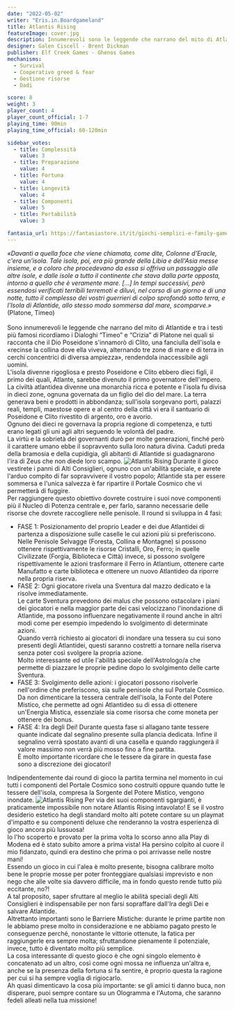 ```yaml
---
date: "2022-05-02"
writer: "Eris.in.Boardgameland"
title: Atlantis Rising
featureImage: cover.jpg
description: Innumerevoli sono le leggende che narrano del mito di Atlantide ed ognuna racconta una versione diversa su come sia nata, ma tutte concordano sulla sua fine…
designer: Galen Ciscell - Brent Dickman
publisher: Elf Creek Games - Ghenos Games
mechanisms:
  - Survival
  - Cooperativo greed & fear
  - Gestione risorse
  - Dadi

score: 8
weight: 3
player_count: 4
player_count_official: 1-7
playing_time: 90min
playing_time_official: 60-120min

sidebar_votes:
  - title: Complessità
    value: 3
  - title: Preparazione
    value: 4
  - title: Fortuna
    value: 4
  - title: Longevità
    value: 4
  - title: Componenti
    value: 5
  - title: Portabilità
    value: 3

fantasia_url: https://fantasiastore.it/it/giochi-semplici-e-family-games/10534-atlantis-rising.html
---
```


<Setting>
  <em>
    «Davanti a quella foce che viene chiamata, come dite, Colonne d'Eracle,
    c'era un'isola. Tale isola, poi, era più grande della Libia e dell'Asia
    messe insieme, e a coloro che procedevano da essa si offriva un passaggio
    alle altre isole, e dalle isole a tutto il continente che stava dalla parte
    opposta, intorno a quello che è veramente mare. [...] In tempi successivi,
    però essendosi verificati terribili terremoti e diluvi, nel corso di un
    giorno e di una notte, tutto il complesso dei vostri guerrieri di colpo
    sprofondò sotto terra, e l'Isola di Atlantide, allo stesso modo sommersa dal
    mare, scomparve.»
  </em>
  <br />
  (Platone, Timeo) <br />
  <br />
  Sono innumerevoli le leggende che narrano del mito di Atlantide e tra i testi
  più famosi ricordiamo i Dialoghi “Timeo” e “Crizia” di Platone nei quali si
  racconta che il Dio Poseidone s'innamorò di Clito, una fanciulla dell'isola e
  «recinse la collina dove ella viveva, alternando tre zone di mare e di terra
  in cerchi concentrici di diversa ampiezza», rendendola inaccessibile agli
  uomini.
  <br />
  L'isola divenne rigogliosa e presto Poseidone e Clito ebbero dieci figli, il
  primo dei quali, Atlante, sarebbe divenuto il primo governatore dell'impero.
  <br />
  La civiltà atlantidea divenne una monarchia ricca e potente e l'isola fu
  divisa in dieci zone, ognuna governata da un figlio del dio del mare. La terra
  generava beni e prodotti in abbondanza; sull'isola sorgevano porti, palazzi
  reali, templi, maestose opere e al centro della città vi era il santuario di
  Poseidone e Clito rivestito di argento, oro e avorio.
  <br />
  Ognuno dei dieci re governava la propria regione di competenza, e tutti erano
  legati gli uni agli altri seguendo le volontà del padre.
  <br />
  La virtù e la sobrietà dei governanti durò per molte generazioni, finché però
  il carattere umano ebbe il sopravvento sulla loro natura divina. Caduti preda
  della bramosia e della cupidigia, gli abitanti di Atlantide si guadagnarono
  l'ira di Zeus che non diede loro scampo.
</Setting>

<img src="./game1.jpg" alt="Atlantis Rising" />

<Rules>
  Durante il gioco vestirete i panni di Alti Consiglieri, ognuno con un'abilità
  speciale, e avrete l'arduo compito di far sopravvivere il vostro popolo;
  Atlantide sta per essere sommersa e l'unica salvezza è far ripartire il
  Portale Cosmico che vi permetterà di fuggire.
  <br />
  Per raggiungere questo obiettivo dovrete costruire i suoi nove componenti più
  il Nucleo di Potenza centrale e, per farlo, saranno necessarie delle risorse
  che dovrete raccogliere nelle penisole. Il round si sviluppa in 4 fasi:
  <ul>
    <li>
      FASE 1: Posizionamento del proprio Leader e dei due Atlantidei di partenza
      a disposizione sulle caselle le cui azioni più si preferiscono.
      <br />
      Nelle Penisole Selvagge (Foresta, Collina e Montagne) si possono ottenere
      rispettivamente le risorse Cristalli, Oro, Ferro; in quelle Civilizzate
      (Forgia, Biblioteca e Città) invece, si possono svolgere rispettivamente
      le azioni trasformare il Ferro in Atlantium, ottenere carte Manufatto e
      carte biblioteca e ottenere un nuovo Atlantideo da riporre nella propria
      riserva.
    </li>
    <li>
      FASE 2: Ogni giocatore rivela una Sventura dal mazzo dedicato e la risolve
      immediatamente.
      <br />
      Le carte Sventura prevedono dei malus che possono ostacolare i piani dei
      giocatori e nella maggior parte dei casi velocizzano l'inondazione di
      Atlantide, ma possono influenzare negativamente il round anche in altri
      modi come per esempio impedendo lo svolgimento di determinate azioni.
      <br />
      Quando verrà richiesto ai giocatori di inondare una tessera su cui sono
      presenti degli Atlantidei, questi saranno costretti a tornare nella
      riserva senza poter così svolgere la propria azione.
      <br />
      Molto interessante ed utile l'abilità speciale dell'Astrologo/a che
      permette di piazzare le proprie pedine dopo lo svolgimento delle carte
      Sventura.
    </li>
    <li>
      FASE 3: Svolgimento delle azioni: i giocatori possono risolverle
      nell'ordine che preferiscono, sia sulle penisole che sul Portale Cosmico.
      <br />
      Da non dimenticare la tessera centrale dell'isola, la Fonte del Potere
      Mistico, che permette ad ogni Atlantideo su di essa di ottenere un'Energia
      Mistica, essenziale sia come risorsa che come moneta per ottenere dei
      bonus.
    </li>
    <li>
      FASE 4: Ira degli Dei! Durante questa fase si allagano tante tessere
      quante indicate dal segnalino presente sulla plancia dedicata. Infine il
      segnalino verrà spostato avanti di una casella e quando raggiungerà il
      valore massimo non verrà più mosso fino a fine partita.
      <br />È molto importante ricordare che le tessere da girare in questa fase
      sono a discrezione dei giocatori!
    </li>
  </ul>
  Indipendentemente dai round di gioco la partita termina nel momento in cui
  tutti i componenti del Portale Cosmico sono costruiti oppure quando tutte le
  tessere dell'isola, compresa la Sorgente del Potere Mistico, vengono inondate.
</Rules>

<img src="./game2.jpg" alt="Atlantis Rising" />

<Feedback>
  Per via dei suoi componenti sgargianti, è praticamente impossibile non notare
  Atlantis Rising intavolato! E se il vostro desiderio estetico ha degli
  standard molto alti potete contare su un playmat d'impatto e su componenti
  deluxe che renderanno la vostra esperienza di gioco ancora più lussuosa!
  <br />
  Io l'ho scoperto e provato per la prima volta lo scorso anno alla Play di
  Modena ed è stato subito amore a prima vista! Ha persino colpito al cuore il
  mio fidanzato, quindi era destino che prima o poi arrivasse nelle nostre mani!
  <br />
  Essendo un gioco in cui l'alea è molto presente, bisogna calibrare molto bene
  le proprie mosse per poter fronteggiare qualsiasi imprevisto e non nego che
  alle volte sia davvero difficile, ma in fondo questo rende tutto più
  eccitante, no?! <br />
  A tal proposito, saper sfruttare al meglio le abilità speciali degli Alti Consiglieri
  è indispensabile per non farsi sopraffare dall'Ira degli Dei e salvare Atlantide.
  <br />
  Altrettanto importanti sono le Barriere Mistiche: durante le prime partite non
  le abbiamo prese molto in considerazione e ne abbiamo pagato presto le conseguenze
  perché, nonostante le vittorie ottenute, la fatica per raggiungerle era sempre
  molta; sfruttandone pienamente il potenziale, invece, tutto è diventato molto più
  semplice.
  <br />
  La cosa interessante di questo gioco è che ogni singolo elemento è concatenato
  ad un altro, così come ogni mossa ne influenza un'altra e, anche se la presenza
  della fortuna si fa sentire, è proprio questa la ragione per cui si ha sempre voglia
  di rigiocarlo.
  <br />
  Ah quasi dimenticavo la cosa più importante: se gli amici ti danno buca, non disperare,
  puoi sempre contare su un Ologramma e l'Automa, che saranno fedeli alleati nella
  tua missione!
</Feedback>

<Instagram id="CdDUlPXDbR8" />
